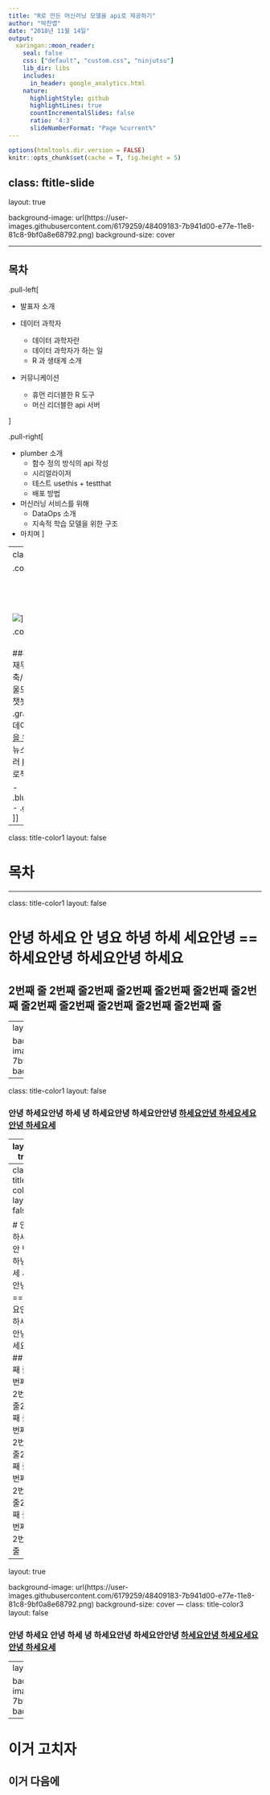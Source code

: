 ```yaml
---
title: "R로 만든 머신러닝 모델을 api로 제공하기"
author: "박찬엽"
date: "2018년 11월 14일"
output:
  xaringan::moon_reader:
    seal: false
    css: ["default", "custom.css", "ninjutsu"]
    lib_dir: libs
    includes:
      in_header: google_analytics.html
    nature:
      highlightStyle: github
      highlightLines: true
      countIncrementalSlides: false
      ratio: '4:3'
      slideNumberFormat: "Page %current%"  
---
```


```r
options(htmltools.dir.version = FALSE)
knitr::opts_chunk$set(cache = T, fig.height = 5)
```



class: ftitle-slide
---
layout: true

background-image: url(https://user-images.githubusercontent.com/6179259/48409183-7b941d00-e77e-11e8-81c8-9bf0a8e68792.png)
background-size: cover

---

## 목차

.pull-left[

- 발표자 소개

- 데이터 과학자
    - 데이터 과학자란
    - 데이터 과학자가 하는 일
    - R 과 생태계 소개

- 커뮤니케이션
    - 휴먼 리더블한 R 도구
    - 머신 리더블한 api 서버

]

.pull-right[

- plumber 소개
    - 함수 정의 방식의 api 작성
    - 시리얼라이저
    - 테스트 usethis + testthat
    - 배포 방법

- 머신러닝 서비스를 위해
    - DataOps 소개
    - 지속적 학습 모델을 위한 구조

- 마치며
]

---
class: split-40
# 발표자 소개

.column[
.content.center[
<br>
<br> 
<br>
<br>
<br>
  ![](https://avatars2.githubusercontent.com/u/6179259?v=4&s=300)
]]

.column[
.content[
<br>
<br>
### 박찬엽     
- .yellow[(현)]코빗 재무팀 데이터 담당자
  * 재무DB 구축/관리 및 자동화
- .gray[(전)]서울도시가스 선행연구팀 연구원
  * 챗봇 엔진 개발 및 서버 구축
- .gray[(전)]2017년 패스트 캠퍼스 데이터 분석 R 강의
  * [데이터 분석을 위한 중급 R 프로그래밍](http://www.fastcampus.co.kr/data_camp_dabrp/)
- N사 뉴스 크롤러 [N2H4](https://github.com/forkonlp/N2H4), D사 뉴스 크롤러 [DNH4](https://github.com/forkonlp/DNH4) 관리자
  * [ForkonLP](https://forkonlp.github.io/) 프로젝트
  

- .blue[**FACEBOOK**]@[mrchypark](https://www.facebook.com/mrchypark)
- .gray[**GITHUB**]@[mrchypark](https://github.com/mrchypark)
]]


---

class: title-color1
layout: false

# 목차


















---

class: title-color1
layout: false

# 안녕 하세요 안 녕요 하녕 하세 세요안녕 ==하세요안녕 하세요안녕 하세요
## 2번째 줄 2번째 줄2번째 줄2번째 줄2번째 줄2번째 줄2번째 줄2번째 줄2번째 줄2번째 줄2번째 줄2번째 줄

---
layout: true

background-image: url(https://user-images.githubusercontent.com/6179259/48409183-7b941d00-e77e-11e8-81c8-9bf0a8e68792.png)
background-size: cover
---

class: title-color1
layout: false

### 안녕 하세요안녕 하세 녕 하세요안녕 하세요안안녕 <U>하세요안녕 하세요세요안녕 하세요세</U>

---
layout: true

background-image: url(https://user-images.githubusercontent.com/6179259/48409183-7b941d00-e77e-11e8-81c8-9bf0a8e68792.png)
background-size: cover
---
class: title-color2
layout: false

# 안녕 하세요 안 녕요  하녕 하세 세요안녕 ==하세요안녕 하세요안녕 하세요
## 2번째 줄 2번째 줄2번째 줄2번째 줄2번째 줄2번째 줄2번째 줄2번째 줄2번째 줄2번째 줄2번째 줄2번째 줄

---
layout: true

background-image: url(https://user-images.githubusercontent.com/6179259/48409183-7b941d00-e77e-11e8-81c8-9bf0a8e68792.png)
background-size: cover
---
class: title-color3
layout: false

### 안녕 하세요 안녕 하세 녕 하세요안녕 하세요안안녕 <U>하세요안녕 하세요세요안녕 하세요세</U>

---
layout: true

background-image: url(https://user-images.githubusercontent.com/6179259/48409183-7b941d00-e77e-11e8-81c8-9bf0a8e68792.png)
background-size: cover
---

# 이거 고치자

## 이거 다음에

